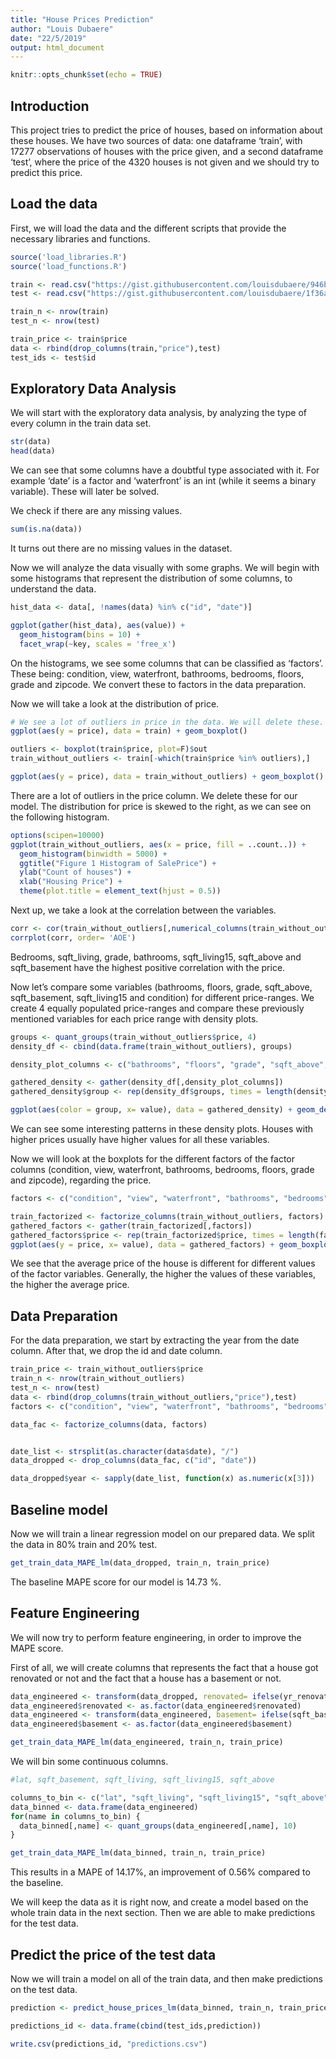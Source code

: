 ```yaml
---
title: "House Prices Prediction"
author: "Louis Dubaere"
date: "22/5/2019"
output: html_document
---
```


```r
knitr::opts_chunk$set(echo = TRUE)
```
## Introduction

This project tries to predict the price of houses, based on information about these houses. We have two sources of data: one dataframe 'train', with 17277 observations of houses with the price given, and a second dataframe 'test', where the price of the 4320 houses is not given and we should try to predict this price.

## Load the data

First, we will load the data and the different scripts that provide the necessary libraries and functions.

```r
source('load_libraries.R')
source('load_functions.R')

train <- read.csv("https://gist.githubusercontent.com/louisdubaere/946bfbcf88ec80b99bf888a56ebe708b/raw/9e3d027657f840ce793217ee8308dd71ac727bce/house_price_train.csv")
test <- read.csv("https://gist.githubusercontent.com/louisdubaere/1f36adc493ccc7018e70a54158ae5974/raw/fe88c56ef3e672e6bd4bac091b27454b9f2a1477/house_price_test.csv")

train_n <- nrow(train)
test_n <- nrow(test)

train_price <- train$price
data <- rbind(drop_columns(train,"price"),test)
test_ids <- test$id

```

## Exploratory Data Analysis

We will start with the exploratory data analysis, by analyzing the type of every column in the train data set.

```r
str(data)
head(data)
```

We can see that some columns have a doubtful type associated with it. For example 'date' is a factor and 'waterfront' is an int (while it seems a binary variable). These will later be solved.

We check if there are any missing values.

```r
sum(is.na(data))
```
It turns out there are no missing values in the dataset.

Now we will analyze the data visually with some graphs. We will begin with some histograms that represent the distribution of some columns, to understand the data.

```r
hist_data <- data[, !names(data) %in% c("id", "date")] 

ggplot(gather(hist_data), aes(value)) + 
  geom_histogram(bins = 10) + 
  facet_wrap(~key, scales = 'free_x')
```


On the histograms, we see some columns that can be classified as 'factors'. 
These being: condition, view, waterfront, bathrooms, bedrooms, floors, grade and zipcode. We convert these to factors in the data preparation.


Now we will take a look at the distribution of price.

```r
# We see a lot of outliers in price in the data. We will delete these.
ggplot(aes(y = price), data = train) + geom_boxplot()

outliers <- boxplot(train$price, plot=F)$out
train_without_outliers <- train[-which(train$price %in% outliers),]

ggplot(aes(y = price), data = train_without_outliers) + geom_boxplot()
```

There are a lot of outliers in the price column. We delete these for our model.
The distribution for price is skewed to the right, as we can see on the following histogram.

```r
options(scipen=10000)
ggplot(train_without_outliers, aes(x = price, fill = ..count..)) +
  geom_histogram(binwidth = 5000) +
  ggtitle("Figure 1 Histogram of SalePrice") +
  ylab("Count of houses") +
  xlab("Housing Price") + 
  theme(plot.title = element_text(hjust = 0.5))

```
Next up, we take a look at the correlation between the variables.

```r
corr <- cor(train_without_outliers[,numerical_columns(train_without_outliers)])
corrplot(corr, order= 'AOE')

```

Bedrooms, sqft_living, grade, bathrooms, sqft_living15, sqft_above and sqft_basement have the highest positive correlation with the price.

Now let's compare some variables (bathrooms, floors, grade, sqft_above, sqft_basement, sqft_living15 and condition) for different price-ranges. We create 4 equally populated price-ranges and compare these previously mentioned variables for each price range with density plots.

```r
groups <- quant_groups(train_without_outliers$price, 4)
density_df <- cbind(data.frame(train_without_outliers), groups)

density_plot_columns <- c("bathrooms", "floors", "grade", "sqft_above", "sqft_living15", "sqft_basement", "condition")

gathered_density <- gather(density_df[,density_plot_columns])
gathered_density$group <- rep(density_df$groups, times = length(density_plot_columns))

ggplot(aes(color = group, x= value), data = gathered_density) + geom_density() + facet_wrap(~key, scales = 'free')

```
We can see some interesting patterns in these density plots. Houses with higher prices usually have higher values for all these variables.

Now we will look at the boxplots for the different factors of the factor columns (condition, view, waterfront, bathrooms, bedrooms, floors, grade and zipcode), regarding the price.

```r
factors <- c("condition", "view", "waterfront", "bathrooms", "bedrooms", "floors", "grade", "zipcode")

train_factorized <- factorize_columns(train_without_outliers, factors)
gathered_factors <- gather(train_factorized[,factors])
gathered_factors$price <- rep(train_factorized$price, times = length(factors))
ggplot(aes(y = price, x= value), data = gathered_factors) + geom_boxplot() + facet_wrap(~key, scales = 'free_x')
```

We see that the average price of the house is different for different values of the factor variables. Generally, the higher the values of these variables, the higher the average price.

## Data Preparation

For the data preparation, we start by extracting the year from the date column. After that, we drop the id and date column.

```r

train_price <- train_without_outliers$price
train_n <- nrow(train_without_outliers)
test_n <- nrow(test)
data <- rbind(drop_columns(train_without_outliers,"price"),test)
factors <- c("condition", "view", "waterfront", "bathrooms", "bedrooms", "floors", "grade", "zipcode")

data_fac <- factorize_columns(data, factors)


date_list <- strsplit(as.character(data$date), "/")
data_dropped <- drop_columns(data_fac, c("id", "date"))

data_dropped$year <- sapply(date_list, function(x) as.numeric(x[3]))


```

## Baseline model

Now we will train a linear regression model on our prepared data. We split the data in 80% train and 20% test.

```r

get_train_data_MAPE_lm(data_dropped, train_n, train_price)

```

The baseline MAPE score for our model is 14.73 %.

## Feature Engineering

We will now try to perform feature engineering, in order to improve the MAPE score.

First of all, we will create columns that represents the fact that a house got renovated or not and the fact that a house has a basement or not.

```r

data_engineered <- transform(data_dropped, renovated= ifelse(yr_renovated==0, 0, 1))
data_engineered$renovated <- as.factor(data_engineered$renovated)
data_engineered <- transform(data_engineered, basement= ifelse(sqft_basement>0, 1, 0))
data_engineered$basement <- as.factor(data_engineered$basement)

get_train_data_MAPE_lm(data_engineered, train_n, train_price)


```

We will bin some continuous columns.
```r
#lat, sqft_basement, sqft_living, sqft_living15, sqft_above

columns_to_bin <- c("lat", "sqft_living", "sqft_living15", "sqft_above", "sqft_lot", "sqft_lot15")
data_binned <- data.frame(data_engineered)
for(name in columns_to_bin) {
  data_binned[,name] <- quant_groups(data_engineered[,name], 10)
}

get_train_data_MAPE_lm(data_binned, train_n, train_price)

```

This results in a MAPE of 14.17%, an improvement of 0.56% compared to the baseline.

We will keep the data as it is right now, and create a model based on the whole train data in the next section. Then we are able to make predictions for the test data.

## Predict the price of the test data

Now we will train a model on all of the train data, and then make predictions on the test data.

```r

prediction <- predict_house_prices_lm(data_binned, train_n, train_price)

predictions_id <- data.frame(cbind(test_ids,prediction))

write.csv(predictions_id, "predictions.csv")

```


